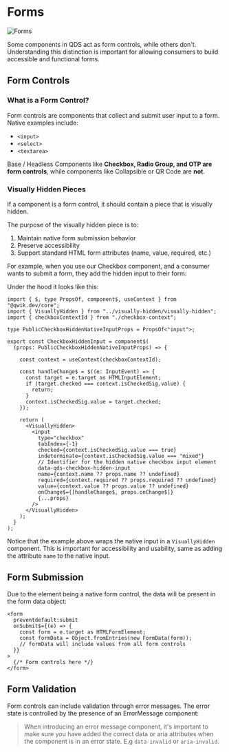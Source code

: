 
# Forms

<Image src={forms} alt="Forms" />

Some components in QDS act as form controls, while others don't. Understanding this distinction is important for allowing consumers to build accessible and functional forms.

## Form Controls

### What is a Form Control?
Form controls are components that collect and submit user input to a form. Native examples include:

- `<input>`
- `<select>`
- `<textarea>`

Base / Headless Components like **Checkbox, Radio Group, and OTP are form controls**, while components like Collapsible or QR Code are **not**.

### Visually Hidden Pieces

If a component is a form control, it should contain a piece that is visually hidden.

The purpose of the visually hidden piece is to:

1. Maintain native form submission behavior
2. Preserve accessibility
3. Support standard HTML form attributes (name, value, required, etc.)

For example, when you use our Checkbox component, and a consumer wants to submit a form, they add the hidden input to their form:

<Showcase name="form" />

Under the hood it looks like this:

```tsx
import { $, type PropsOf, component$, useContext } from "@qwik.dev/core";
import { VisuallyHidden } from "../visually-hidden/visually-hidden";
import { checkboxContextId } from "./checkbox-context";

type PublicCheckboxHiddenNativeInputProps = PropsOf<"input">;

export const CheckboxHiddenInput = component$(
  (props: PublicCheckboxHiddenNativeInputProps) => {

    const context = useContext(checkboxContextId);

    const handleChange$ = $((e: InputEvent) => {
      const target = e.target as HTMLInputElement;
      if (target.checked === context.isCheckedSig.value) {
        return;
      }
      context.isCheckedSig.value = target.checked;
    });

    return (
      <VisuallyHidden>
        <input
          type="checkbox"
          tabIndex={-1}
          checked={context.isCheckedSig.value === true}
          indeterminate={context.isCheckedSig.value === "mixed"}
          // Identifier for the hidden native checkbox input element
          data-qds-checkbox-hidden-input
          name={context.name ?? props.name ?? undefined}
          required={context.required ?? props.required ?? undefined}
          value={context.value ?? props.value ?? undefined}
          onChange$={[handleChange$, props.onChange$]}
          {...props}
        />
      </VisuallyHidden>
    );
  }
);
```

Notice that the example above wraps the native input in a `VisuallyHidden` component. This is important for accessibility and usability, same as adding the attribute `name` to the native input.

## Form Submission

Due to the element being a native form control, the data will be present in the form data object:

```tsx
<form
  preventdefault:submit
  onSubmit$={(e) => {
    const form = e.target as HTMLFormElement;
    const formData = Object.fromEntries(new FormData(form));
    // formData will include values from all form controls
  }}
>
  {/* Form controls here */}
</form>
```

## Form Validation

Form controls can include validation through error messages. The error state is controlled by the presence of an ErrorMessage component:

<Showcase name="validation" />

> When introducing an error message component, it's important to make sure you have added the correct data or aria attributes when the component is in an error state. E.g `data-invalid` or `aria-invalid`.